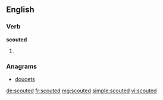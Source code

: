 ==English==

===Verb===
'''scouted'''

# {{en-past of|scout}}

===Anagrams===
* [[doucets#English|doucets]]

[[de:scouted]]
[[fr:scouted]]
[[mg:scouted]]
[[simple:scouted]]
[[vi:scouted]]